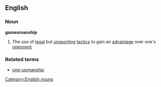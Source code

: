 ==English==
===Noun===
{{wikipedia}}
'''gamesmanship'''
#The use of [[legal]] but [[unsporting]] [[tactic]]s to gain an [[advantage]] over one's [[opponent]]
===Related terms===
*[[one-upmanship]]
[[Category:English nouns]]